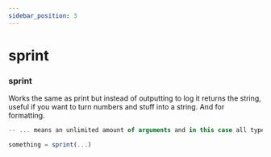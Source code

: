 ```yaml
---
sidebar_position: 3
---
```


# sprint

### sprint
Works the same as print but instead of outputting to log it returns the string, useful if you want to turn numbers and stuff into a string. And for formatting.

```jsx title="sprint Example"
-- ... means an unlimited amount of arguments and in this case all types should be supported.

something = sprint(...)
```